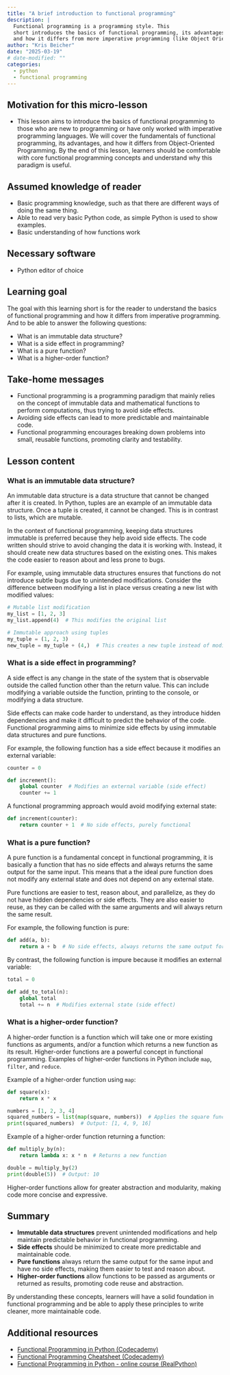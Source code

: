 ```yaml
---
title: "A brief introduction to functional programming"
description: |
  Functional programming is a programming style. This
  short introduces the basics of functional programming, its advantages,
  and how it differs from more imperative programming (like Object Oriented Programming).
author: "Kris Beicher"
date: "2025-03-19"
# date-modified: ""
categories:
  - python
  - functional programming
---
```


## Motivation for this micro-lesson

-   This lesson aims to introduce the basics of functional programming
    to those who are new to programming or have only worked with
    imperative programming languages. We will cover the fundamentals of
    functional programming, its advantages, and how it differs from
    Object-Oriented Programming. By the end of this lesson, learners
    should be comfortable with core functional programming concepts and
    understand why this paradigm is useful.

## Assumed knowledge of reader

-   Basic programming knowledge, such as that there are different ways of doing the same thing.
-   Able to read very basic Python code, as simple Python is used to show examples. 
-   Basic understanding of how functions work

## Necessary software

-   Python editor of choice

## Learning goal

The goal with this learning short is for the reader to understand the
basics of functional programming and how it differs from imperative
programming. And to be able to answer the following questions:

-   What is an immutable data structure?
-   What is a side effect in programming?
-   What is a pure function?
-   What is a higher-order function?

## Take-home messages

-   Functional programming is a programming paradigm that mainly relies
    on the concept of immutable data and mathematical functions to
    perform computations, thus trying to avoid side effects.
-   Avoiding side effects can lead to more predictable and maintainable
    code.
-   Functional programming encourages breaking down problems into small,
    reusable functions, promoting clarity and testability.

## Lesson content

### What is an immutable data structure?

An immutable data structure is a data structure that cannot be changed
after it is created. In Python, tuples are an example of an immutable
data structure. Once a tuple is created, it cannot be changed. This is
in contrast to lists, which are mutable.

In the context of functional programming, keeping data structures
immutable is preferred because they help avoid side effects. The code
written should strive to avoid changing the data it is working with.
Instead, it should create new data structures based on the existing
ones. This makes the code easier to reason about and less prone to bugs.

For example, using immutable data structures ensures that functions do
not introduce subtle bugs due to unintended modifications. Consider the
difference between modifying a list in place versus creating a new list
with modified values:

``` python
# Mutable list modification
my_list = [1, 2, 3]
my_list.append(4)  # This modifies the original list

# Immutable approach using tuples
my_tuple = (1, 2, 3)
new_tuple = my_tuple + (4,)  # This creates a new tuple instead of modifying the original
```

### What is a side effect in programming?

A side effect is any change in the state of the system that is
observable outside the called function other than the return value. This
can include modifying a variable outside the function, printing to the
console, or modifying a data structure.

Side effects can make code harder to understand, as they introduce
hidden dependencies and make it difficult to predict the behavior of the
code. Functional programming aims to minimize side effects by using
immutable data structures and pure functions.

For example, the following function has a side effect because it
modifies an external variable:

``` python
counter = 0

def increment():
    global counter  # Modifies an external variable (side effect)
    counter += 1
```

A functional programming approach would avoid modifying external state:

``` python
def increment(counter):
    return counter + 1  # No side effects, purely functional
```

### What is a pure function?

A pure function is a fundamental concept in functional programming, it
is basically a function that has no side effects and always returns the
same output for the same input. This means that a the ideal pure
function does not modify any external state and does not depend on any
external state.

Pure functions are easier to test, reason about, and parallelize, as
they do not have hidden dependencies or side effects. They are also
easier to reuse, as they can be called with the same arguments and will
always return the same result.

For example, the following function is pure:

``` python
def add(a, b):
    return a + b  # No side effects, always returns the same output for the same input
```

By contrast, the following function is impure because it modifies an
external variable:

``` python
total = 0

def add_to_total(n):
    global total
    total += n  # Modifies external state (side effect)
```

### What is a higher-order function?

A higher-order function is a function which will take one or more
existing functions as arguments, and/or a function which returns a new
function as its result. Higher-order functions are a powerful concept in
functional programming. Examples of higher-order functions in Python
include `map`, `filter`, and `reduce`.

Example of a higher-order function using `map`:

``` python
def square(x):
    return x * x

numbers = [1, 2, 3, 4]
squared_numbers = list(map(square, numbers))  # Applies the square function to each element
print(squared_numbers)  # Output: [1, 4, 9, 16]
```

Example of a higher-order function returning a function:

``` python
def multiply_by(n):
    return lambda x: x * n  # Returns a new function

double = multiply_by(2)
print(double(5))  # Output: 10
```

Higher-order functions allow for greater abstraction and modularity,
making code more concise and expressive.

## Summary

-   **Immutable data structures** prevent unintended modifications and
    help maintain predictable behavior in functional programming.
-   **Side effects** should be minimized to create more predictable and
    maintainable code.
-   **Pure functions** always return the same output for the same input
    and have no side effects, making them easier to test and reason
    about.
-   **Higher-order functions** allow functions to be passed as arguments
    or returned as results, promoting code reuse and abstraction.

By understanding these concepts, learners will have a solid foundation
in functional programming and be able to apply these principles to write
cleaner, more maintainable code.

## Additional resources

-   [Functional Programming in Python
    (Codecademy)](https://www.codecademy.com/article/functional-programming-in-python)
-   [Functional Programming Cheatsheet
    (Codecademy)](https://www.codecademy.com/learn/learn-advanced-python/modules/functional-programming/cheatsheet)
-   [Functional Programming in Python - online course
    (RealPython)](https://realpython.com/courses/functional-programming-python/)
